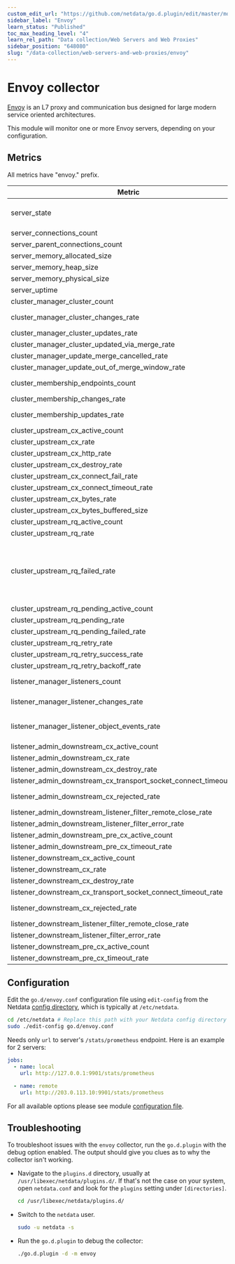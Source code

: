 ```yaml
---
custom_edit_url: "https://github.com/netdata/go.d.plugin/edit/master/modules/envoy/README.md"
sidebar_label: "Envoy"
learn_status: "Published"
toc_max_heading_level: "4"
learn_rel_path: "Data collection/Web Servers and Web Proxies"
sidebar_position: "648080"
slug: "/data-collection/web-servers-and-web-proxies/envoy"
---
```



# Envoy collector

[Envoy](https://www.envoyproxy.io/docs/envoy/latest/intro/what_is_envoy) is an L7 proxy and communication bus designed
for large modern service oriented architectures.

This module will monitor one or more Envoy servers, depending on your configuration.

## Metrics

All metrics have "envoy." prefix.

| Metric                                                             | Scope  |                                               Dimensions                                               |     Units     |
|--------------------------------------------------------------------|:------:|:------------------------------------------------------------------------------------------------------:|:-------------:|
| server_state                                                       | global |                             live, draining, pre_initializing, initializing                             |     state     |
| server_connections_count                                           | global |                                              connections                                               |  connections  |
| server_parent_connections_count                                    | global |                                              connections                                               |  connections  |
| server_memory_allocated_size                                       | global |                                               allocated                                                |     bytes     |
| server_memory_heap_size                                            | global |                                                  heap                                                  |     bytes     |
| server_memory_physical_size                                        | global |                                                physical                                                |     bytes     |
| server_uptime                                                      | global |                                                 uptime                                                 |    seconds    |
| cluster_manager_cluster_count                                      | global |                                           active, not_active                                           |   clusters    |
| cluster_manager_cluster_changes_rate                               | global |                                        added, modified, removed                                        |  clusters/s   |
| cluster_manager_cluster_updates_rate                               | global |                                                cluster                                                 |   updates/s   |
| cluster_manager_cluster_updated_via_merge_rate                     | global |                                               via_merge                                                |   updates/s   |
| cluster_manager_update_merge_cancelled_rate                        | global |                                            merge_cancelled                                             |   updates/s   |
| cluster_manager_update_out_of_merge_window_rate                    | global |                                          out_of_merge_window                                           |   updates/s   |
| cluster_membership_endpoints_count                                 | global |                                      healthy, degraded, excluded                                       |   endpoints   |
| cluster_membership_changes_rate                                    | global |                                               membership                                               |   changes/s   |
| cluster_membership_updates_rate                                    | global |                                  success, failure, empty, no_rebuild                                   |   updates/s   |
| cluster_upstream_cx_active_count                                   | global |                                                 active                                                 |  connections  |
| cluster_upstream_cx_rate                                           | global |                                                created                                                 | connections/s |
| cluster_upstream_cx_http_rate                                      | global |                                          http1, http2, http3                                           | connections/s |
| cluster_upstream_cx_destroy_rate                                   | global |                                             local, remote                                              | connections/s |
| cluster_upstream_cx_connect_fail_rate                              | global |                                                 failed                                                 | connections/s |
| cluster_upstream_cx_connect_timeout_rate                           | global |                                                timeout                                                 | connections/s |
| cluster_upstream_cx_bytes_rate                                     | global |                                             received, sent                                             |    bytes/s    |
| cluster_upstream_cx_bytes_buffered_size                            | global |                                             received, send                                             |     bytes     |
| cluster_upstream_rq_active_count                                   | global |                                                 active                                                 |   requests    |
| cluster_upstream_rq_rate                                           | global |                                                requests                                                |  requests/s   |
| cluster_upstream_rq_failed_rate                                    | global | cancelled, maintenance_mode, timeout, max_duration_reached, per_try_timeout, reset_local, reset_remote |  requests/s   |
| cluster_upstream_rq_pending_active_count                           | global |                                             active_pending                                             |   requests    |
| cluster_upstream_rq_pending_rate                                   | global |                                                pending                                                 |  requests/s   |
| cluster_upstream_rq_pending_failed_rate                            | global |                                        overflow, failure_eject                                         |  requests/s   |
| cluster_upstream_rq_retry_rate                                     | global |                                                request                                                 |   retries/s   |
| cluster_upstream_rq_retry_success_rate                             | global |                                                success                                                 |   retries/s   |
| cluster_upstream_rq_retry_backoff_rate                             | global |                                        exponential, ratelimited                                        |   retries/s   |
| listener_manager_listeners_count                                   | global |                                       active, warming, draining                                        |   listeners   |
| listener_manager_listener_changes_rate                             | global |                                   added, modified, removed, stopped                                    |  listeners/s  |
| listener_manager_listener_object_events_rate                       | global |                            create_success, create_failure, in_place_updated                            |   objects/s   |
| listener_admin_downstream_cx_active_count                          | global |                                                 active                                                 |  connections  |
| listener_admin_downstream_cx_rate                                  | global |                                                created                                                 | connections/s |
| listener_admin_downstream_cx_destroy_rate                          | global |                                               destroyed                                                | connections/s |
| listener_admin_downstream_cx_transport_socket_connect_timeout_rate | global |                                                timeout                                                 | connections/s |
| listener_admin_downstream_cx_rejected_rate                         | global |                                  overflow, overload, global_overflow                                   | connections/s |
| listener_admin_downstream_listener_filter_remote_close_rate        | global |                                                 closed                                                 | connections/s |
| listener_admin_downstream_listener_filter_error_rate               | global |                                                  read                                                  |   errors/s    |
| listener_admin_downstream_pre_cx_active_count                      | global |                                                 active                                                 |    sockets    |
| listener_admin_downstream_pre_cx_timeout_rate                      | global |                                                timeout                                                 |   sockets/s   |
| listener_downstream_cx_active_count                                | global |                                                 active                                                 |  connections  |
| listener_downstream_cx_rate                                        | global |                                                created                                                 | connections/s |
| listener_downstream_cx_destroy_rate                                | global |                                               destroyed                                                | connections/s |
| listener_downstream_cx_transport_socket_connect_timeout_rate       | global |                                                timeout                                                 | connections/s |
| listener_downstream_cx_rejected_rate                               | global |                                  overflow, overload, global_overflow                                   | connections/s |
| listener_downstream_listener_filter_remote_close_rate              | global |                                                 closed                                                 | connections/s |
| listener_downstream_listener_filter_error_rate                     | global |                                                  read                                                  |   errors/s    |
| listener_downstream_pre_cx_active_count                            | global |                                                 active                                                 |    sockets    |
| listener_downstream_pre_cx_timeout_rate                            | global |                                                timeout                                                 |   sockets/s   |

## Configuration

Edit the `go.d/envoy.conf` configuration file using `edit-config` from the
Netdata [config directory](/docs/configuring/configuration), which is typically
at `/etc/netdata`.

```bash
cd /etc/netdata # Replace this path with your Netdata config directory
sudo ./edit-config go.d/envoy.conf

```

Needs only `url` to server's `/stats/prometheus` endpoint. Here is an example for 2 servers:

```yaml
jobs:
  - name: local
    url: http://127.0.0.1:9901/stats/prometheus

  - name: remote
    url: http://203.0.113.10:9901/stats/prometheus
```

For all available options please see
module [configuration file](https://github.com/netdata/go.d.plugin/blob/master/config/go.d/envoy.conf).

## Troubleshooting

To troubleshoot issues with the `envoy` collector, run the `go.d.plugin` with the debug option enabled. The output
should give you clues as to why the collector isn't working.

- Navigate to the `plugins.d` directory, usually at `/usr/libexec/netdata/plugins.d/`. If that's not the case on
  your system, open `netdata.conf` and look for the `plugins` setting under `[directories]`.

  ```bash
  cd /usr/libexec/netdata/plugins.d/
  ```

- Switch to the `netdata` user.

  ```bash
  sudo -u netdata -s
  ```

- Run the `go.d.plugin` to debug the collector:

  ```bash
  ./go.d.plugin -d -m envoy
  ```
